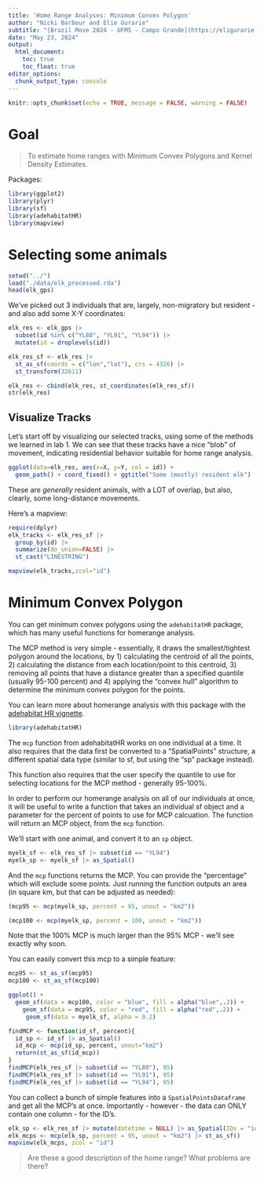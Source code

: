 ```yaml
---
title: 'Home Range Analyses: Minimum Convex Polygon'
author: "Nicki Barbour and Elie Gurarie"
subtitle: "[Brazil Move 2024 - UFMS - Campo Grande](https://eligurarie.github.io/BrazilMove2024)"
date: "May 23, 2024"
output:
  html_document:
    toc: true
    toc_float: true
editor_options: 
  chunk_output_type: console
---
```


```r
knitr::opts_chunk$set(echo = TRUE, message = FALSE, warning = FALSE)
```

# Goal

> To estimate home ranges with Minimum Convex Polygons and Kernel Density Estimates. 

Packages:

```r
library(ggplot2)
library(plyr)
library(sf)
library(adehabitatHR)
library(mapview)
```


# Selecting some animals

```r
setwd("../")
load("./data/elk_processed.rda")
head(elk_gps)
```

We've picked out 3 individuals that are, largely, non-migratory but resident - and also add some X-Y coordinates:

```r
elk_res <- elk_gps |>
  subset(id %in% c("YL80", "YL91", "YL94")) |>
  mutate(id = droplevels(id))

elk_res_sf <- elk_res |> 
  st_as_sf(coords = c("lon","lat"), crs = 4326) |> 
  st_transform(32611) 

elk_res <- cbind(elk_res, st_coordinates(elk_res_sf))
str(elk_res)
```

## Visualize Tracks

Let's start off by visualizing our selected tracks, using some of the methods we learned in lab 1.  We can see that these tracks have a nice "blob" of movement, indicating residential behavior suitable for home range analysis. 


```r
ggplot(data=elk_res, aes(x=X, y=Y, col = id)) +
  geom_path() + coord_fixed() + ggtitle("Some (mostly) resident elk")
```

These are *generally* resident animals, with a LOT of overlap, but also, clearly, some long-distance movements. 

Here's a mapview:

```r
require(dplyr)
elk_tracks <- elk_res_sf |> 
  group_by(id) |> 
  summarize(do_union=FALSE) |> 
  st_cast("LINESTRING")

mapview(elk_tracks,zcol="id")
```

# Minimum Convex Polygon

You can get minimum convex polygons using the `adehabitatHR` package, which has many useful functions for homerange analysis. 

The MCP method is very simple - essentially, it draws the smallest/tightest polygon around the locations, by 1) calculating the centroid of all the points, 2) calculating the distance from each location/point to this centroid, 3) removing all points that have a distance greater than a specified quantile (usually 95-100 percent) and 4) applying the "convex hull" algorithm to determine the minimum convex polygon for the points. 

You can learn more about homerange analysis with this package with the [adehabitat HR vignette](https://cran.r-project.org/web/packages/adehabitatHR/vignettes/adehabitatHR.pdf).

```r
library(adehabitatHR)
```

The `mcp` function from adehabitatHR works on one individual at a time. It also requires that the data first be converted to a "SpatialPoints" structure, a different spatial data type (similar to sf, but using the "sp" package instead).

This function also requires that the user specify the quantile to use for selecting locations for the MCP method - generally 95-100%. 

In order to perform our homerange analysis on all of our individuals at once, it will be useful to write a function that takes an individual sf object and a parameter for the percent of points to use for MCP calcuation. The function will return an MCP object, from the `mcp` function. 

We'll start with one animal, and convert it to an `sp` object.

```r
myelk_sf <- elk_res_sf |> subset(id == "YL94")
myelk_sp <- myelk_sf |> as_Spatial()
```

And the `mcp` functions returns the MCP.  You can provide the "percentage" which will exclude some points.  Just running the function outputs an area (in square km, but that can be adjusted as needed):

```r
(mcp95 <- mcp(myelk_sp, percent = 95, unout = "km2"))
```


```r
(mcp100 <- mcp(myelk_sp, percent = 100, unout = "km2"))
```

Note that the 100% MCP is much larger than the 95% MCP - we'll see exactly why soon.  

You can easily convert this mcp to a simple feature: 

```r
mcp95 <- st_as_sf(mcp95)
mcp100 <- st_as_sf(mcp100)

ggplot() + 
  geom_sf(data = mcp100, color = "blue", fill = alpha("blue",.2)) +
    geom_sf(data = mcp95, color = "red", fill = alpha("red",.2)) + 
     geom_sf(data = myelk_sf, alpha = 0.2)
```

 
```r
findMCP <- function(id_sf, percent){
  id_sp <- id_sf |> as_Spatial()
  id_mcp <- mcp(id_sp, percent, unout="km2")
  return(st_as_sf(id_mcp))
}
findMCP(elk_res_sf |> subset(id == "YL80"), 95)
findMCP(elk_res_sf |> subset(id == "YL91"), 95)
findMCP(elk_res_sf |> subset(id == "YL94"), 95)
```
You can collect a bunch of simple features into a `SpatialPointsDataframe` and get all the MCP's at once.  Importantly - however - the data can ONLY contain one column - for the ID's. 

```r
elk_sp <- elk_res_sf |> mutate(datetime = NULL) |> as_Spatial(IDs = "id") 
elk_mcps <- mcp(elk_sp, percent = 95, unout = "km2") |> st_as_sf()
mapview(elk_mcps, zcol = "id")
```

>  Are these a good description of the home range?  What problems are there? 
 
